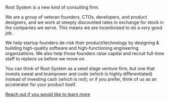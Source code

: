 Root System is a new kind of consulting firm.

We are a group of veteran founders, CTOs, developers, and product designers, and we work at steeply discounted rates in exchange for stock in the companies we serve.  This means we are incentivized to do a *very* good job.

We help startup founders de-risk their product/technology by designing & building high-quality software and high-functioning engineering organizations.   We also help those founders raise capital and recruit full-time staff to replace us before we move on.

You can think of Root System as a seed stage venture firm, but one that invests sweat and brainpower and code (which is highly differentiated) instead of investing cash (which is not);  or if you prefer, think of us as an accelerator for your product itself.

[Reach out if you would like to learn more](mailto:partners@rootsystem.com)